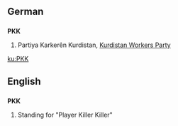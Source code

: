 {{wikipedia|lang=en}}
==German==
==={{abbreviation}}===
'''PKK'''

# Partiya Karkerên Kurdistan, [[Kurdistan Workers Party]]

[[ku:PKK]]

==English==
==={{abbreviation}}===
'''PKK'''

# Standing for "Player Killer Killer"
